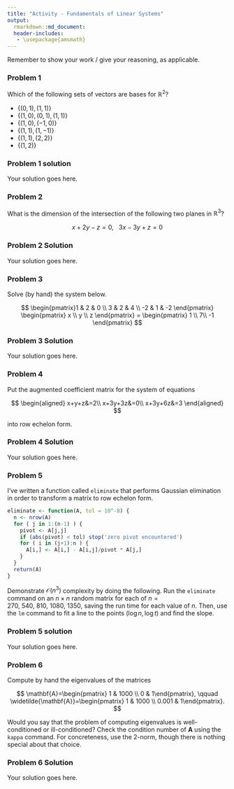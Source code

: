 ```yaml
---
title: "Activity - Fundamentals of Linear Systems"
output:
  rmarkdown::md_document:
  header-includes:
   - \usepackage{amsmath}
---
```


\renewcommand{\vec}[1]{\mathbf{#1}}
\renewcommand{\mat}[1]{\mathbf{#1}}

Remember to show your work / give your reasoning, as applicable.

### Problem 1

Which of the following sets of vectors are bases for $\mathbb{R}^2$?

-   $\{(0, 1), (1, 1)\}$
-   $\{(1, 0), (0, 1), (1, 1)\}$
-   $\{(1, 0), (-1, 0)\}$
-   $\{(1, 1), (1, -1)\}$
-   $\{(1, 1), (2, 2)\}$
-   $\{(1, 2)\}$

### Problem 1 solution

Your solution goes here.

### Problem 2

What is the dimension of the intersection of the following two planes in $\mathbb{R}^3$?

$$
x + 2y - z = 0, \ \ \ 3x - 3y + z = 0
$$

### Problem 2 Solution

Your solution goes here.

### Problem 3

Solve (by hand) the system below.

$$
\begin{pmatrix}1 & 2 & 0 \\ 3 & 2 & 4 \\ -2 & 1 & -2 \end{pmatrix} \begin{pmatrix} x \\ y \\ z \end{pmatrix} = \begin{pmatrix} 1 \\ 7\\ -1 \end{pmatrix}
$$

### Problem 3 Solution

Your solution goes here.

### Problem 4

Put the augmented coefficient matrix for the system of equations

$$
\begin{aligned}
x+y+z&=2\\
x+3y+3z&=0\\
x+3y+6z&=3
\end{aligned}
$$

into row echelon form.

### Problem 4 Solution

Your solution goes here.

### Problem 5

I've written a function called `eliminate` that performs Gaussian elimination in order to transform a matrix to row echelon form.

```r
eliminate <- function(A, tol = 10^-8) {
  n <- nrow(A)
  for ( j in 1:(n-1) ) {
    pivot <- A[j,j]
    if (abs(pivot) < tol) stop('zero pivot encountered')
    for ( i in (j+1):n ) {
      A[i,] <- A[i,] - A[i,j]/pivot * A[j,]
    }
  }
  return(A)
}
```

Demonstrate $\mathcal{O}(n^3)$ complexity by doing the following. Run the `eliminate` command on an $n \times n$ random matrix for each of $n=270,\ 540,\ 810,\ 1080,\ 1350$, saving the run time for each value of $n$. Then, use the `lm` command to fit a line to the points $(\log n,\log t)$ and find the slope.

### Problem 5 solution

Your solution goes here.

### Problem 6

Compute by hand the eigenvalues of the matrices

$$
\mat{A}=\begin{pmatrix} 1 & 1000 \\ 0 & 1\end{pmatrix}, \qquad \widetilde{\mat{A}}=\begin{pmatrix} 1 & 1000 \\ 0.001 & 1\end{pmatrix}.
$$

Would you say that the problem of computing eigenvalues is well-conditioned or ill-conditioned? Check the condition number of $\mat{A}$ using the `kappa` command. For concreteness, use the 2-norm, though there is nothing special about that choice.

### Problem 6 Solution

Your solution goes here.